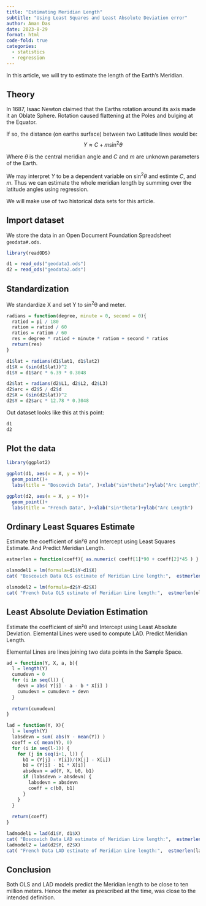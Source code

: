 ```yaml
---
title: "Estimating Meridian Length"
subtitle: "Using Least Squares and Least Absolute Deviation error"
author: Aman Das
date: 2023-8-29
format: html
code-fold: true
categories:
  - statistics
  - regression
---
```


In this article, we will try to estimate the length of the Earth's Meridian.

## Theory

In 1687, Isaac Newton claimed that the Earths rotation around its axis made it an Oblate Sphere.
Rotation caused flattening at the Poles and bulging at the Equator.

If so, the distance (on earths surface) between two Latitude lines would be:
$$
Y \approx C + m\sin^2\theta
$$

Where $\theta$ is the central meridian angle and $C$ and $m$ are unknown 
parameters of the Earth.

We may interpret $Y$ to be a dependent variable on $\sin^2\theta$ and estimte $C$, and $m$.
Thus we can estimate the whole meridian length by summing over the latitude angles using regression.

We will make use of two historical data sets for this article.

## Import dataset

We store the data in an Open Document Foundation Spreadsheet `geodata#.ods`.

```r
library(readODS)

d1 = read_ods("geodata1.ods")
d2 = read_ods("geodata2.ods")
```

## Standardization

We standardize X and set Y to sin^2^θ and meter.

```r
radians = function(degree, minute = 0, second = 0){
  ratiod = pi / 180
  ratiom = ratiod / 60
  ratios = ratiom / 60
  res = degree * ratiod + minute * ratiom + second * ratios
  return(res)
}

d1$lat = radians(d1$lat1, d1$lat2)
d1$X = (sin(d1$lat))^2
d1$Y = d1$arc * 6.39 * 0.3048

d2$lat = radians(d2$L1, d2$L2, d2$L3)
d2$arc = d2$S / d2$d
d2$X = (sin(d2$lat))^2
d2$Y = d2$arc * 12.78 * 0.3048
```

Out dataset looks like this at this point:

```r
d1
d2
```

## Plot the data

```r
library(ggplot2)

ggplot(d1, aes(x = X, y = Y))+
  geom_point()+
  labs(title = "Boscovich Data", )+xlab("sin²theta")+ylab("Arc Length")
```

```r
ggplot(d2, aes(x = X, y = Y))+
  geom_point()+
  labs(title = "French Data", )+xlab("sin²theta")+ylab("Arc Length")
```

## Ordinary Least Squares Estimate

Estimate the coefficient of sin²θ and Intercept using Least Squares Estimate. And Predict Meridian Length.

```r
estmerlen = function(coeff){ as.numeric( coeff[1]*90 + coeff[2]*45 ) }

olsmodel1 = lm(formula=d1$Y~d1$X)
cat( "Boscovich Data OLS estimate of Meridian Line length:",  estmerlen(olsmodel1$coefficients) )

olsmodel2 = lm(formula=d2$Y~d2$X)
cat( "French Data OLS estimate of Meridian Line length:",  estmerlen(olsmodel2$coefficients) )
```

## Least Absolute Deviation Estimation

Estimate the coefficient of sin²θ and Intercept using Least Absolute Deviation. Elemental Lines were used to compute LAD. Predict Meridian Length.

Elemental Lines are lines joining two data points in the Sample Space.

```r
ad = function(Y, X, a, b){
  l = length(Y)
  cumudevn = 0
  for (i in seq(l)) {
    devn = abs( Y[i] - a - b * X[i] )
    cumudevn = cumudevn + devn
  }
  
  return(cumudevn)
}

lad = function(Y, X){
  l = length(Y)
  labsdevn = sum( abs(Y - mean(Y)) )
  coeff = c( mean(Y), 0)
  for (i in seq(l-1)) {
    for (j in seq(i+1, l)) {
      b1 = (Y[j] - Y[i])/(X[j] - X[i])
      b0 = (Y[i] - b1 * X[i])
      absdevn = ad(Y, X, b0, b1)
      if (labsdevn > absdevn) {
        labsdevn = absdevn
        coeff = c(b0, b1)
      }
    }
  }
  
  return(coeff)
}

ladmodel1 = lad(d1$Y, d1$X)
cat( "Boscovich Data LAD estimate of Meridian Line length:",  estmerlen(ladmodel1) )
ladmodel2 = lad(d2$Y, d2$X)
cat( "French Data LAD estimate of Meridian Line length:",  estmerlen(ladmodel2) )
```

## Conclusion

Both OLS and LAD models predict the Meridian length to be close to ten million meters.
Hence the meter as prescribed at the time, was close to the intended definition.